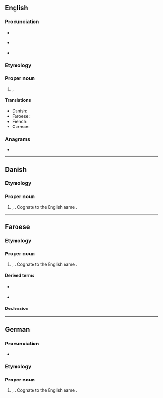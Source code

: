 {{also|bastian}}
==English==

===Pronunciation===
* {{a|RP}} {{IPA|en|/ˈbæsti.ən/}}
* {{a|US}} {{IPA|en|/ˈbæsti.ən/|/ˈbæstʃən/}}
* {{homophones|en|bastion}}

===Etymology===
{{clipping|en|Sebastian}}

===Proper noun===
{{en-proper noun}}

# {{given name|en|male|from=Ancient Greek}}, {{diminutive of|en|Sebastian|nocap=1}}

====Translations====
{{trans-top|Cognates to Bastian}}
* Danish: {{t|da|Bastian}}
* Faroese: {{t|fo|Bastian}}
* French: {{t+|fr|Bastien}}
* German: {{t+|de|Bastian}}
{{trans-bottom}}

===Anagrams===
* {{anagrams|en|a=aabinst|abstain|banitsa}}

----

==Danish==

===Etymology===
{{clipping of|da|Sebastian}}

===Proper noun===
{{da-proper noun}}

# {{given name|da|male}}, {{diminutive of|da|Sebastian}}. Cognate to the English name {{m|en|Bastian}}.

----

==Faroese==

===Etymology===
{{clipping of|fo|Sebastian}}

===Proper noun===
{{head|fo|proper noun|g=m}}

# {{given name|fo|male}}, {{diminutive of|fr|Sebastian}}. Cognate to the English name {{m|en|Bastian}}.

====Derived terms====
* {{l|fo|Bastiansson}} {{gloss|son of Bastian}} {{qualifier|patronymic}}
* {{l|fo|Bastiansdóttir}} {{gloss|daughter of Bastian}} {{qualifier|patronymic}}

====Declension====
{{fo-decl-proper-noun-s-indef|Bastian|Bastian|Bastiani|Bastians}}

----

==German==

===Pronunciation===
* {{audio|de|De-Bastian.ogg|Audio}}

===Etymology===
{{clipping of|de|Sebastian}}

===Proper noun===
{{head|de|proper noun}}

# {{given name|de|male}}, {{diminutive of|de|Sebastian}}. Cognate to the English name {{m|en|Bastian}}.